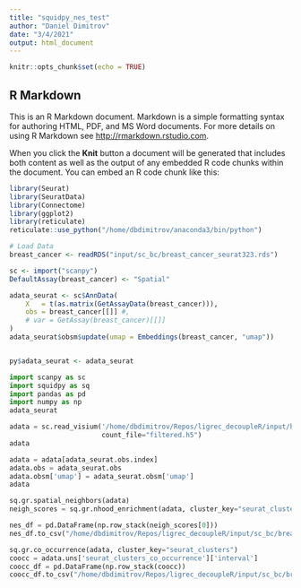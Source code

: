 ```yaml
---
title: "squidpy_nes_test"
author: "Daniel Dimitrov"
date: "3/4/2021"
output: html_document
---
```


```r
knitr::opts_chunk$set(echo = TRUE)
```

## R Markdown

This is an R Markdown document. Markdown is a simple formatting syntax for authoring HTML, PDF, and MS Word documents. For more details on using R Markdown see <http://rmarkdown.rstudio.com>.

When you click the **Knit** button a document will be generated that includes both content as well as the output of any embedded R code chunks within the document. You can embed an R code chunk like this:



```r
library(Seurat)
library(SeuratData)
library(Connectome)
library(ggplot2)
library(reticulate)
reticulate::use_python("/home/dbdimitrov/anaconda3/bin/python")
```


```r
# Load Data
breast_cancer <- readRDS("input/sc_bc/breast_cancer_seurat323.rds")
```


```r
sc <- import("scanpy")
DefaultAssay(breast_cancer) <- "Spatial"

adata_seurat <- sc$AnnData(
    X   = t(as.matrix(GetAssayData(breast_cancer))),
    obs = breast_cancer[[]] #,
    # var = GetAssay(breast_cancer)[[]]
)
adata_seurat$obsm$update(umap = Embeddings(breast_cancer, "umap"))


py$adata_seurat <- adata_seurat
```

```python
import scanpy as sc
import squidpy as sq
import pandas as pd
import numpy as np
adata_seurat
```


```python
adata = sc.read_visium('/home/dbdimitrov/Repos/ligrec_decoupleR/input/human_breast_cancer',
                       count_file="filtered.h5")
adata
```



```python
adata = adata[adata_seurat.obs.index]
adata.obs = adata_seurat.obs
adata.obsm['umap'] = adata_seurat.obsm['umap']
adata
```
```python
sq.gr.spatial_neighbors(adata)
neigh_scores = sq.gr.nhood_enrichment(adata, cluster_key="seurat_clusters", copy = True)
```

```python
nes_df = pd.DataFrame(np.row_stack(neigh_scores[0]))
nes_df.to_csv("/home/dbdimitrov/Repos/ligrec_decoupleR/input/sc_bc/breast_cancer_NES.csv")
```


```python
sq.gr.co_occurrence(adata, cluster_key="seurat_clusters")
coocc = adata.uns['seurat_clusters_co_occurrence']['interval']
coocc_df = pd.DataFrame(np.row_stack(coocc))
coocc_df.to_csv("/home/dbdimitrov/Repos/ligrec_decoupleR/input/sc_bc/breast_cancer_COOCC.csv")
```
